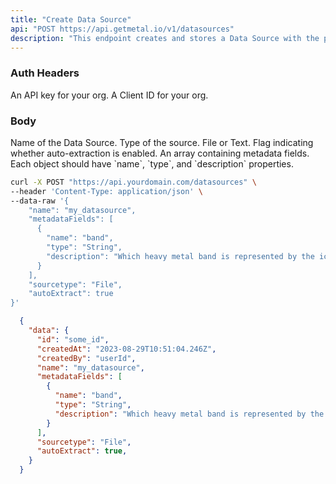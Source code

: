 ```yaml
---
title: "Create Data Source"
api: "POST https://api.getmetal.io/v1/datasources"
description: "This endpoint creates and stores a Data Source with the provided details."
---
```


### Auth Headers

<ParamField required header="x-metal-api-key" type="string">
  An API key for your org.
</ParamField>

<ParamField required header="x-metal-client-id" type="string">
  A Client ID for your org.
</ParamField>

### Body

<ParamField body="name" type="string" placeholder="Data Source Name" required>
  Name of the Data Source.
</ParamField>


<ParamField body="sourcetype" type="string" placeholder="Source Type" required>
  Type of the source. File or Text.
</ParamField>

<ParamField body="autoExtract" type="boolean" required>
  Flag indicating whether auto-extraction is enabled.
</ParamField>

<ParamField body="metadataFields" type="array">
  An array containing metadata fields. Each object should have `name`, `type`, and `description` properties.
</ParamField>

<RequestExample>

```bash Example Request
curl -X POST "https://api.yourdomain.com/datasources" \
--header 'Content-Type: application/json' \
--data-raw '{
    "name": "my_datasource",
    "metadataFields": [
      {
        "name": "band",
        "type": "String",
        "description": "Which heavy metal band is represented by the iconic mascot Eddie?"
      }
    ],
    "sourcetype": "File",
    "autoExtract": true
}'
```
</RequestExample>

<ResponseExample>

```json Response
  {
    "data": {
      "id": "some_id",
      "createdAt": "2023-08-29T10:51:04.246Z",
      "createdBy": "userId",
      "name": "my_datasource",
      "metadataFields": [
        {
          "name": "band",
          "type": "String",
          "description": "Which heavy metal band is represented by the iconic mascot Eddie?"
        }
      ],
      "sourcetype": "File",
      "autoExtract": true,
    }
  }
  ```
</ResponseExample>
